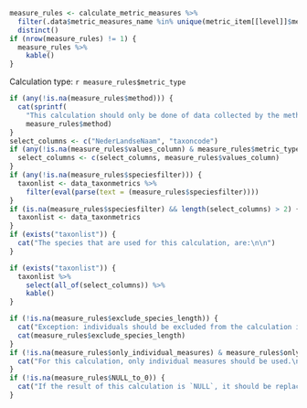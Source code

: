 
```r
measure_rules <- calculate_metric_measures %>%
  filter(.data$metric_measures_name %in% unique(metric_item[[level]]$metric_measures_name)) %>%
  distinct()
if (nrow(measure_rules) != 1) {
  measure_rules %>%
    kable()
}
```

Calculation type: `r measure_rules$metric_type`

```r
if (any(!is.na(measure_rules$method))) {
  cat(sprintf(
    "This calculation should only be done of data collected by the method: %s.\n\n"),
    measure_rules$method)
}
select_columns <- c("NederLandseNaam", "taxoncode")
if (any(!is.na(measure_rules$values_column) & measure_rules$metric_type == "sum_values_column")) {
  select_columns <- c(select_columns, measure_rules$values_column)
}
if (any(!is.na(measure_rules$speciesfilter))) {
  taxonlist <- data_taxonmetrics %>%
    filter(eval(parse(text = (measure_rules$speciesfilter))))
}
if (is.na(measure_rules$speciesfilter) && length(select_columns) > 2) {
  taxonlist <- data_taxonmetrics
}
if (exists("taxonlist")) {
  cat("The species that are used for this calculation, are:\n\n")
}
```

```r
if (exists("taxonlist")) {
  taxonlist %>%
    select(all_of(select_columns)) %>%
    kable()
}
```

```r
if (!is.na(measure_rules$exclude_species_length)) {
  cat("Exception: individuals should be excluded from the calculation if they meet this rule:\n\n")
  cat(measure_rules$exclude_species_length)
}
if (!is.na(measure_rules$only_individual_measures) & measure_rules$only_individual_measures == 1) {
  cat("For this calculation, only individual measures should be used.\n\n")
}
if (!is.na(measure_rules$NULL_to_0)) {
  cat("If the result of this calculation is `NULL`, it should be replaced by `0`.\n\n")
}
```

